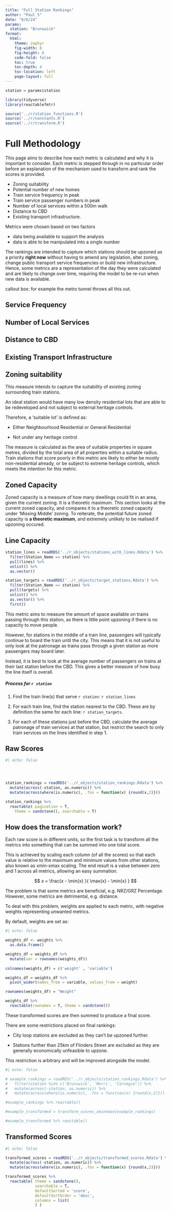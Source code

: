 ```yaml
---
title: "Full Station Rankings"
author: "Paul S"
date: "6/6/24"
params: 
  station: "Brunswick"
format: 
  html: 
    theme: zephyr
    fig-width: 8
    fig-height: 8
    code-fold: false
    toc: true
    toc-depth: 4
    toc-location: left
    page-layout: full
---
```


```r

station = params$station

library(tidyverse)
library(reactablefmtr)

source('../r/station_functions.R')
source('../r/constants.R')
source('../r/transform.R')
```

# Full Methodology

This page aims to describe how each metric is calculated and why it is important to consider. Each metric is stepped through in no particular order before an explanation of the mechanism used to transform and rank the scores is provided.

-   Zoning suitability
-   Potential number of new homes
-   Train service frequency in peak
-   Train service passenger numbers in peak
-   Number of local services within a 500m walk
-   Distance to CBD
-   Existing transport infrastructure.

Metrics were chosen based on two factors

-   data being available to support the analysis
-   data is able to be manipulated into a single number

The rankings are intended to capture which stations should be upzoned as a priority **right now** without having to amend any legislation, alter zoning, change public transport service frequencies or build new infrastructure. Hence, some metrics are a representation of the day they were calculated and are likely to change over time, requiring the model to be re-run when new data is available.

callout box: for example the metro tunnel throws all this out.

## Service Frequency

## Number of Local Services

## Distance to CBD

## Existing Transport Infrastructure

## Zoning suitability

This measure intends to capture the suitability of existing zoning surrounding train stations.

An ideal station would have many low density residential lots that are able to be redeveloped and not subject to external heritage controls.

Therefore, a 'suitable lot' is defined as:

-   Either Neighbourhood Residential or General Residential

-   Not under any heritage control

The measure is calculated as the area of suitable properties in square metres, divided by the total area of all properties within a suitable radius. Train stations that score poorly in this metric are likely to either be mostly non-residential already, or be subject to extreme heritage controls, which meets the intention for this metric.

## Zoned Capacity

Zoned capacity is a measure of how many dwellings could fit in an area, given the current zoning. It is a theoretic maximum. This section looks at the current zoned capacity, and compares it to a theoretic zoned capacity under 'Missing Middle' zoning. To reiterate, the potential future zoned capacity is **a theoretic maximum**, and extremely unlikely to be realised if upzoning occured.

## Line Capacity

```r

station_lines = readRDS('../r_objects/stations_with_lines.Rdata') %>%
  filter(Station_Name == station) %>%
  pull(lines) %>%
  unlist() %>%
  as.vector()

station_targets = readRDS('../r_objects/target_stations.Rdata') %>% 
  filter(Station_Name == station) %>%
  pull(targets) %>%
  unlist() %>%
  as.vector() %>%
  first()

```

This metric aims to measure the amount of space available on trains passing through this station, as there is little point upzoning if there is no capacity to move people.

However, for stations in the middle of a train line, passengers will typically continue to board the train until the city. This means that it is not useful to only look at the patronage as trains pass through a given station as more passengers may board later.

Instead, it is best to look at the average number of passengers on trains at their last station before the CBD. This gives a better measure of how busy the line itself is overall.

##### Process for `r station`

1.  Find the train line(s) that serve `r station`: `r station_lines`

2.  For each train line, find the station nearest to the CBD. These are by definition the same for each line: `r station_targets`.

3.  For each of these stations just before the CBD, calculate the average patronage of train services at that station, but restrict the search to only train services on the lines identified in step 1.

## Raw Scores

```r
#| echo: false 




station_rankings = readRDS('../r_objects/station_rankings.Rdata') %>%
  mutate(across(-station, as.numeric)) %>%
  mutate(across(where(is.numeric), .fns = function(x) {round(x,2)}))

station_rankings %>%
  reactable( pagination = T,
    theme = sandstone(), searchable = T)

```

## How does the transformation work?

Each raw score is in different units, so the first task is to transform all the metrics into something that can be summed into one total score.

This is achieved by scaling each column (of all the scores) so that each value is relative to the maximum and minimum values from other stations, also known as xmin-xmax scaling. The end result is a value between zero and 1 across all metrics, allowing an easy summation.

$$
x = \frac{x - \min{x} }{ \max{x} - \min{x} }
$$

The problem is that some metrics are beneficial, e.g. NRZ/GRZ Percentage. However, some metrics are detrimental, e.g. distance.

To deal with this problem, weights are applied to each metric, with negative weights representing unwanted metrics.

By default, weights are set as:

```r
#| echo: false 

weights_df <- weights %>%
  as.data.frame() 

weights_df = weights_df %>%
  mutate(var = rownames(weights_df))
  
colnames(weights_df) = c('weight' , 'variable')

weights_df = weights_df %>%
  pivot_wider(names_from = variable, values_from = weight)

rownames(weights_df) = "Weight"

weights_df %>%
  reactable(rownames = T, theme = sandstone())

```

These transformed scores are then summed to produce a final score.

::: callout-note
There are some restrictions placed on final rankings:

-   City loop stations are excluded as they can't be upzoned further.

-   Stations further than 25km of Flinders Street are excluded as they are generally economically unfeasible to upzone.

This restriction is arbitrary and will be improved alongside the model.
:::

<!-- ## Example Transformation -->

```r
#| echo: false 

# example_rankings = readRDS('../r_objects/station_rankings.Rdata') %>%
#   filter(station %in% c('Brunswick', 'Merri', 'Carnegie')) %>%
#   mutate(across(-station, as.numeric)) %>%
#   mutate(across(where(is.numeric), .fns = function(x) {round(x,2)}))

#example_rankings %>% reactable()

#example_transformed = transform_scores_xminxmax(example_rankings)

#example_transformed %>% reactable()


```

## Transformed Scores

```r
#| echo: false 

transformed_scores = readRDS('../r_objects/transformed_scores.Rdata') %>%
  mutate(across(-station, as.numeric)) %>%
  mutate(across(where(is.numeric), .fns = function(x) {round(x,2)}))

transformed_scores %>%
  reactable( theme = sandstone(),
             searchable = T,
             defaultSorted = 'score',
             defaultSortOrder = 'desc',
             columns = list(
             ) )

```
